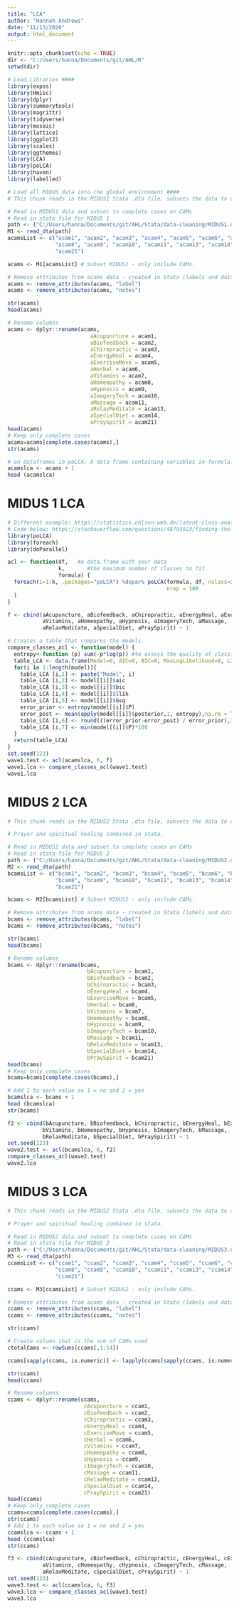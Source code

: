 ```yaml
---
title: "LCA"
author: "Hannah Andrews"
date: "11/13/2020"
output: html_document
---
```


```r
knitr::opts_chunk$set(echo = TRUE)
dir <- "C:/Users/hanna/Documents/git/AHL/R"
setwd(dir)

# Load Libraries ####
library(expss)
library(Hmisc)
library(dplyr)
library(summarytools)
library(magrittr)
library(tidyverse)
library(mosaic)
library(lattice)
library(ggplot2)
library(scales)
library(ggthemes)
library(LCA)
library(poLCA)
library(haven)
library(labelled)

# Load all MIDUS data into the global environment ####
# This chunk reads in the MIDUS1 Stata .dta file, subsets the data to only include CAMs, and restricts the data to complete cases. 

# Read in MIDUS1 data and subset to complete cases on CAMs
# Read in stata file for MIDUS 1
path <- ("C:/Users/hanna/Documents/git/AHL/Stata/data-cleaning/MIDUS1.dta")
M1 <- read_dta(path)
acamsList <- c("acam1", "acam2", "acam3", "acam4", "acam5", "acam6", "acam7", 
               "acam8", "acam9", "acam10", "acam11", "acam13", "acam14", 
               "acam21")

acams <- M1[acamsList] # Subset MIDUS1 - only include CAMs.

# Remove attributes from acams data - created in Stata (labels and data notes). They're (were) producing an error with bart_spher.
acams <- remove_attributes(acams, "label")
acams <- remove_attributes(acams, "notes")

str(acams)
head(acams)

# Rename columns 
acams <- dplyr::rename(acams, 
                          aAcupuncture = acam1, 
                          aBiofeedback = acam2,
                          aChiropractic = acam3,
                          aEnergyHeal = acam4,
                          aExerciseMove = acam5,
                          aHerbal = acam6,
                          aVitamins = acam7,
                          aHomeopathy = acam8,
                          aHypnosis = acam9,
                          aImageryTech = acam10,
                          aMassage = acam11,
                          aRelaxMeditate = acam13,
                          aSpecialDiet = acam14,
                          aPraySpirit = acam21)
head(acams)
# Keep only complete cases
acams=acams[complete.cases(acams),]
str(acams)

# on dataframes in poLCA: A data frame containing variables in formula. Manifest variables must contain only integer values, and must be coded with consecutive values from 1 to the maximum number of outcomes for each variable. All missing values should be entered as NA
acamslca <- acams + 1
head (acamslca)
```
# MIDUS 1 LCA 

```r
# Different example: https://statistics.ohlsen-web.de/latent-class-analysis-polca/
# Code below: https://stackoverflow.com/questions/48793923/finding-the-best-lca-model-in-polca-r-package
library(poLCA)
library(foreach)
library(doParallel)

acl <- function(df,   #a data.frame with your data 
                k,       #the maximum number of classes to fit
                formula) {  
  foreach(i=1:k, .packages="poLCA") %dopar% poLCA(formula, df, nclass=i, 
                                                  nrep = 100
  )
}

f <- cbind(aAcupuncture, aBiofeedback, aChiropractic, aEnergyHeal, aExerciseMove, aHerbal, 
           aVitamins, aHomeopathy, aHypnosis, aImageryTech, aMassage, 
           aRelaxMeditate, aSpecialDiet, aPraySpirit) ~ 1

# Creates a table that compares the models. 
compare_classes_acl <- function(model) {
  entropy<-function (p) sum(-p*log(p)) #to assess the quality of classification
  table_LCA <- data.frame(Model=0, AIC=0, BIC=0, MaxLogLikelihood=0, LikelihoodRatio=0, Entropy=0, PropInSmallestClass=0)   #empty data.frame to prealocate memory. 
  for(i in 1:length(model)){
    table_LCA [i,1] <- paste("Model", i)
    table_LCA [i,2] <- model[[i]]$aic
    table_LCA [i,3] <- model[[i]]$bic
    table_LCA [i,4] <- model[[i]]$llik
    table_LCA [i,5] <- model[[i]]$Gsq
    error_prior <- entropy(model[[i]]$P)
    error_post <- mean(apply(model[[i]]$posterior,1, entropy),na.rm = TRUE)
    table_LCA [i,6] <- round(((error_prior-error_post) / error_prior),3)
    table_LCA [i,7] <- min(model[[i]]$P)*100
  }
  return(table_LCA)
}
set.seed(123)
wave1.test <- acl(acamslca, 6, f)
wave1.lca <- compare_classes_acl(wave1.test)
wave1.lca
```
# MIDUS 2 LCA
```r
# This chunk reads in the MIDUS2 Stata .dta file, subsets the data to only include CAMs, and restricts the data to complete cases. 

# Prayer and spiritual healing combined in stata.

# Read in MIDUS2 data and subset to complete cases on CAMs
# Read in stata file for MIDUS 2
path <- ("C:/Users/hanna/Documents/git/AHL/Stata/data-cleaning/MIDUS2.dta")
M2 <- read_dta(path)
bcamsList <- c("bcam1", "bcam2", "bcam3", "bcam4", "bcam5", "bcam6", "bcam7", 
               "bcam8", "bcam9", "bcam10", "bcam11", "bcam13", "bcam14", 
               "bcam21")

bcams <- M2[bcamsList] # Subset MIDUS2 - only include CAMs.

# Remove attributes from acams data - created in Stata (labels and data notes). They're (were) producing an error with bart_spher.
bcams <- remove_attributes(bcams, "label")
bcams <- remove_attributes(bcams, "notes")

str(bcams)
head(bcams)

# Rename columns 
bcams <- dplyr::rename(bcams, 
                         bAcupuncture = bcam1, 
                         bBiofeedback = bcam2,
                         bChiropractic = bcam3,
                         bEnergyHeal = bcam4,
                         bExerciseMove = bcam5,
                         bHerbal = bcam6,
                         bVitamins = bcam7,
                         bHomeopathy = bcam8,
                         bHypnosis = bcam9,
                         bImageryTech = bcam10,
                         bMassage = bcam11,
                         bRelaxMeditate = bcam13,
                         bSpecialDiet = bcam14,
                         bPraySpirit = bcam21)
head(bcams)
# Keep only complete cases
bcams=bcams[complete.cases(bcams),]

# Add 1 to each value so 1 = no and 2 = yes 
bcamslca <- bcams + 1
head (bcamslca)
str(bcams)
```
```r
f2 <- cbind(bAcupuncture, bBiofeedback, bChiropractic, bEnergyHeal, bExerciseMove, bHerbal, 
           bVitamins, bHomeopathy, bHypnosis, bImageryTech, bMassage, 
           bRelaxMeditate, bSpecialDiet, bPraySpirit) ~ 1
set.seed(123)
wave2.test <- acl(bcamslca, 6, f2)
compare_classes_acl(wave2.test)
wave2.lca
```
# MIDUS 3 LCA 
```r
# This chunk reads in the MIDUS2 Stata .dta file, subsets the data to only include CAMs, and restricts the data to complete cases. 

# Prayer and spiritual healing combined in stata.

# Read in MIDUS2 data and subset to complete cases on CAMs
# Read in stata file for MIDUS 2
path <- ("C:/Users/hanna/Documents/git/AHL/Stata/data-cleaning/MIDUS3.dta")
M3 <- read_dta(path)
ccamsList <- c("ccam1", "ccam2", "ccam3", "ccam4", "ccam5", "ccam6", "ccam7", 
               "ccam8", "ccam9", "ccam10", "ccam11", "ccam13", "ccam14",
               "ccam21")

ccams <- M3[ccamsList] # Subset MIDUS2 - only include CAMs.

# Remove attributes from acams data - created in Stata (labels and data notes). They're (were) producing an error with bart_spher.
ccams <- remove_attributes(ccams, "label")
ccams <- remove_attributes(ccams, "notes")

str(ccams)

# Create column that is the sum of CAMs used 
ctotalCams <- rowSums(ccams[,1:14])

ccams[sapply(ccams, is.numeric)] <- lapply(ccams[sapply(ccams, is.numeric)], as.factor) # convert all columns to factors

str(ccams) 
head(ccams)

# Rename columns 
ccams <- dplyr::rename(ccams, 
                        cAcupuncture = ccam1, 
                        cBiofeedback = ccam2,
                        cChiropractic = ccam3,
                        cEnergyHeal = ccam4,
                        cExerciseMove = ccam5,
                        cHerbal = ccam6,
                        cVitamins = ccam7,
                        cHomeopathy = ccam8,
                        cHypnosis = ccam9,
                        cImageryTech = ccam10,
                        cMassage = ccam11,
                        cRelaxMeditate = ccam13,
                        cSpecialDiet = ccam14, 
                        cPraySpirit = ccam21)
head(ccams)
# Keep only complete cases
ccams=ccams[complete.cases(ccams),]
str(ccams)
# Add 1 to each value so 1 = no and 2 = yes 
ccamslca <- ccams + 1
head (ccamslca)
str(ccams)
```

```r
f3 <- cbind(cAcupuncture, cBiofeedback, cChiropractic, cEnergyHeal, cExerciseMove, cHerbal, 
           aVitamins, cHomeopathy, cHypnosis, cImageryTech, cMassage, 
           aRelaxMeditate, cSpecialDiet, cPraySpirit) ~ 1
set.seed(123)
wave3.test <- acl(ccamslca, 6, f3)
wave3.lca <- compare_classes_acl(wave3.test)
wave3.lca
```